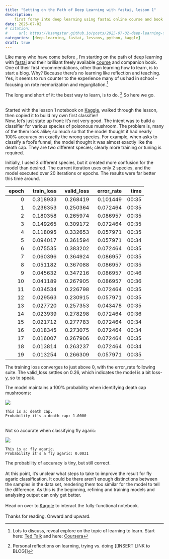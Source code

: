 ```yaml
---
title: "Setting on the Path of Deep Learning with fastai, lesson 1"
description:
    first foray into deep learning using fastai online course and book
date: 2025-07-02
# citation: 
#     url: https://ksangster.github.io/posts/2025-07-02-deep-learning-fastai-1/
categories: [deep-learning, fastai, lessons, python, kaggle]
draft: true
---
```


::: center-text
Like many who have come before , I'm starting on the path of deep learning with [fastai] and their brilliant freely available [course] and companion book. One of their first recommendations, other than learning how to learn, is to start a blog. Why? Because there's no learning like reflection and teaching. Yes, it seems to run counter to the experience many of us had in school - focusing on rote memorization and regurgitation.[^1]\

The long and short of it: the best way to learn, is to do. [^2] So here we go.

\
Started with the lesson 1 notebook on [Kaggle], walked through the lesson, then copied it to build my own first classifier!\
Now, let's just state up front: it's not very good. The intent was to build a classifier for various species of poisonous mushroom. The problem is, many of the them look alike; so much so that the model thought it had nearly 100% accuracy on exactly the wrong species. For example, when asks to classify a fool's funnel, the model thought it was almost exactly like the death cap. They are two different species; clearly more training or tuning is required.

Initially, I used 3 different species, but it created more confusion for the model than desired. The current iteration uses only 2 species, and the model executed over 20 iterations or epochs. The results were far better this time around.\

| **epoch** | **train_loss** | **valid_loss** | **error_rate** | **time** |
|----------:|---------------:|---------------:|---------------:|---------:|
|         0 |       0.318933 |       0.268419 |       0.101449 |    00:35 |
|         1 |       0.236353 |       0.250364 |       0.072464 |    00:35 |
|         2 |       0.180358 |       0.265974 |       0.086957 |    00:35 |
|         3 |       0.149265 |       0.309172 |       0.072464 |    00:35 |
|         4 |       0.118095 |       0.332653 |       0.057971 |    00:35 |
|         5 |       0.094017 |       0.361594 |       0.057971 |    00:34 |
|         6 |       0.075535 |       0.383202 |       0.072464 |    00:35 |
|         7 |       0.060396 |       0.364924 |       0.086957 |    00:35 |
|         8 |       0.051182 |       0.367088 |       0.086957 |    00:35 |
|         9 |       0.045632 |       0.347216 |       0.086957 |    00:46 |
|        10 |       0.041189 |       0.267905 |       0.086957 |    00:36 |
|        11 |       0.034534 |       0.226798 |       0.072464 |    00:35 |
|        12 |       0.029563 |       0.230915 |       0.057971 |    00:35 |
|        13 |       0.027720 |       0.257353 |       0.043478 |    00:35 |
|        14 |       0.023939 |       0.278298 |       0.072464 |    00:36 |
|        15 |       0.021712 |       0.277783 |       0.072464 |    00:34 |
|        16 |       0.018345 |       0.273075 |       0.072464 |    00:34 |
|        17 |       0.016007 |       0.267906 |       0.072464 |    00:35 |
|        18 |       0.013814 |       0.263237 |       0.072464 |    00:34 |
|        19 |       0.013254 |       0.266309 |       0.057971 |    00:35 |

The training loss converges to just above 0, with the error_rate following suite. The valid_loss settles on 0.26, which indicates the model is a bit loss-y, so to speak.\

The model maintains a 100% probability when identifying death cap mushrooms:

::: {.column-margin}
![](/posts/images/deathcap.jpg)
:::

```
This is a: death cap.
Probability it's a death cap: 1.0000
```

\
Not so accurate when classifying fly agaric:\

::: {.column-margin} 
![](/posts/images/agaric.jpg)
::: 

```         
This is a: fly agaric.
Probability it's a fly agaric: 0.0031
```

The probability of accuracy is tiny, but still correct.\
\
At this point, it's unclear what steps to take to improve the result for fly agaric classification. It could be there aren't enough distinctions between the samples in the data set, rendering them too similar for the model to tell the difference. As this is the beginning, refining and training models and analysing output can only get better.\
\
Head on over to [Kaggle] to interact the fully-functional notebook.\
\
Thanks for reading. Onward and upward.
:::

[^1]: Lots to discuss, reveal explore on the topic of learning to learn. Start here: [Ted Talk] and here: [Coursera]

[^2]: Personal reflections on learning, trying vs. doing \[\[INSERT LINK to BLOG\]\]

  [fastai]: https://www.fast.ai/
  [course]: https://course.fast.ai/
  [Kaggle]: https://www.kaggle.com/code/ksangster/is-it-death-creating-a-model-from-your-own-data "Kaggle notebook for first fastai lesson"
  [Ted Talk]: https://www.youtube.com/watch?v=O96fE1E-rf8
  [Coursera]: https://www.coursera.org/learn/learning-how-to-learn